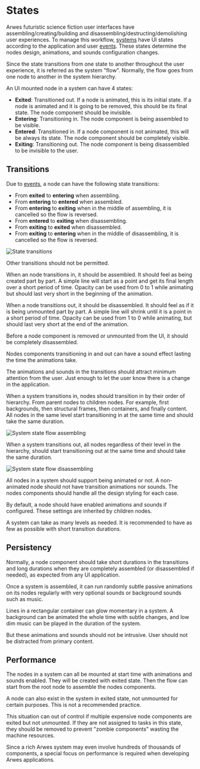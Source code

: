 
# States

Arwes futuristic science fiction user interfaces have assembling/creating/building
and disassembling/destructing/demolishing user experiences. To manage this workflow,
[systems](./systems) have UI states according to the application
and user [events](./events). These states determine the nodes design,
animations, and sounds configuration changes.

Since the state transitions from one state to another throughout the user
experience, it is referred as the system "flow". Normally, the flow goes from
one node to another in the system hierarchy.

An UI mounted node in a system can have 4 states:

- **Exited**: Transitioned out. If a node is animated, this is its initial
state. If a node is animated and it is going to be removed, this should be its
final state. The node component should be invisible.
- **Entering**: Transitioning in. The node component is being assembled to be visible.
- **Entered**: Transitioned in. If a node component is not animated, this will be
always its state. The node component should be completely visible.
- **Exiting**: Transitioning out. The node component is being disassembled to be
invisible to the user.

## Transitions

Due to [events](./events), a node can have the following state transitions:

- From **exited** to **entering** when assembling.
- From **entering** to **entered** when assembled.
- From **entering** to **exiting** when in the middle of assembling, it is
cancelled so the flow is reversed.
- From **entered** to **exiting** when disassembling.
- From **exiting** to **exited** when disassembled.
- From **exiting** to **entering** when in the middle of disassembling, it is
cancelled so the flow is reversed.

<img src={imageStateTransitions} alt='State transitions' />

Other transitions should not be permitted.

When an node transitions in, it should be assembled. It should feel as being
created part by part. A simple line will start as a point and get its final length
over a short period of time. Opacity can be used from 0 to 1 while animating but
should last very short in the beginning of the animation.

When a node transitions out, it should be disassembled. It should feel as if it
is being unmounted part by part. A simple line will shrink until it is a point
in a short period of time. Opacity can be used from 1 to 0 while animating,
but should last very short at the end of the animation.

Before a node component is removed or unmounted from the UI, it should be
completely disassembled.

Nodes components transitioning in and out can have a sound effect lasting the
time the animations take.

The animations and sounds in the transitions should attract minimum attention from
the user. Just enough to let the user know there is a change in the application.

When a system transitions in, nodes should transition in by their order of
hierarchy. From parent nodes to children nodes. For example, first backgrounds,
then structural frames, then containers, and finally content. All nodes in
the same level start transitioning in at the same time and should take the
same duration.

<img src={imageSystemStateFlowAssembling} alt='System state flow assembling' />

When a system transitions out, all nodes regardless of their level in the hierarchy,
should start transitioning out at the same time and should take the same duration.

<img src={imageSystemStateFlowDisassembling} alt='System state flow disassembling' />

All nodes in a system should support being animated or not. A non-animated node
should not have transition animations nor sounds. The nodes components should
handle all the design styling for each case.

By default, a node should have enabled animations and sounds if configured.
These settings are inherited by children nodes.

A system can take as many levels as needed. It is recommended to have as few as
possible with short transition durations.

## Persistency

Normally, a node component should take short durations in the transitions and long
durations when they are completely assembled (or disassembled if needed), as
expected from any UI application.

Once a system is assembled, it can run randomly subtle passive animations on its
nodes regularly with very optional sounds or background sounds such as music.

Lines in a rectangular container can glow momentary in a system. A background
can be animated the whole time with subtle changes, and low dim music can be
played in the duration of the system.

But these animations and sounds should not be intrusive. User should not be
distracted from primary content.

## Performance

The nodes in a system can all be mounted at start time with animations and sounds
enabled. They will be created with exited state. Then the flow can start from
the root node to assemble the nodes components.

A node can also exist in the system in exited state, not unmounted for certain
purposes. This is not a recommended practice.

This situation can out of control if multiple expensive node components are exited
but not unmounted. If they are not assigned to tasks in this state, they should
be removed to prevent "zombie components" wasting the machine resources.

Since a rich Arwes system may even involve hundreds of thousands of components,
a special focus on performance is required when developing Arwes applications.
